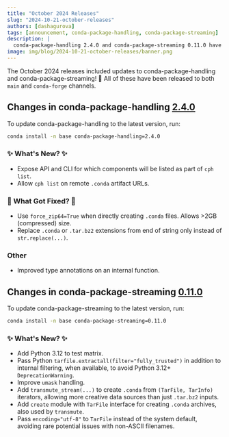 ```yaml
---
title: "October 2024 Releases"
slug: "2024-10-21-october-releases"
authors: [dashagurova]
tags: [announcement, conda-package-handling, conda-package-streaming]
description: |
  conda-package-handling 2.4.0 and conda-package-streaming 0.11.0 have been released! 🎉
image: img/blog/2024-10-21-october-releases/banner.png
---
```


The October 2024 releases included updates to conda-package-handling and conda-package-streaming! 🎉 All of these have been released to both `main` and `conda-forge` channels.

## Changes in conda-package-handling [2.4.0](https://github.com/conda/conda-package-handling/releases/tag/2.4.0)

To update conda-package-handling to the latest version, run:

```bash
conda install -n base conda-package-handling=2.4.0
```
<!-- truncate -->

### ✨ What's New? ✨

- Expose API and CLI for which components will be listed as part of `cph list`.
- Allow `cph list` on remote `.conda` artifact URLs.

### 🔧 What Got Fixed? 🔧

- Use `force_zip64=True` when directly creating `.conda` files. Allows >2GB
(compressed) size.
- Replace `.conda` or `.tar.bz2` extensions from end of string only instead of
`str.replace(...)`.

### Other

- Improved type annotations on an internal function.


## Changes in conda-package-streaming [0.11.0](https://github.com/conda/conda-package-streaming/releases/tag/v0.11.0)

To update conda-package-streaming to the latest version, run:

```bash
conda install -n base conda-package-streaming=0.11.0
```

### ✨ What's New? ✨

- Add Python 3.12 to test matrix.
- Pass Python `tarfile.extractall(filter="fully_trusted")` in addition to
internal filtering, when available, to avoid Python 3.12+ `DeprecationWarning`.
- Improve `umask` handling.
- Add `transmute_stream(...)` to create `.conda` from `(TarFile, TarInfo)`
iterators, allowing more creative data sources than just `.tar.bz2` inputs.
- Add `create` module with `TarFile` interface for creating `.conda`
archives, also used by `transmute`.
- Pass `encoding="utf-8"` to `TarFile` instead of the system default, avoiding
rare potential issues with non-ASCII filenames.
